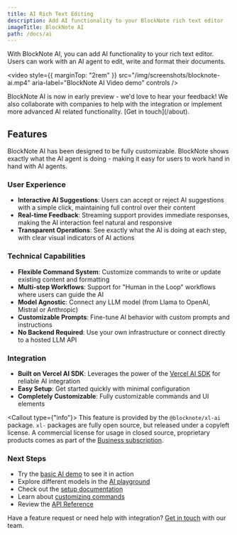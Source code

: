 ```yaml
---
title: AI Rich Text Editing
description: Add AI functionality to your BlockNote rich text editor
imageTitle: BlockNote AI
path: /docs/ai
---
```


With BlockNote AI, you can add AI functionality to your rich text editor.
Users can work with an AI agent to edit, write and format their documents.

<video
  style={{ marginTop: "2rem" }}
  src="/img/screenshots/blocknote-ai.mp4"
  aria-label="BlockNote AI Video demo"
  controls
/>

<Callout>
  BlockNote AI is now in early preview - we'd love to hear your feedback! We
  also collaborate with companies to help with the integration or implement more
  advanced AI related functionality. [Get in touch](/about).
</Callout>

## Features

BlockNote AI has been designed to be fully customizable.
BlockNote shows exactly what the AI agent is doing - making it easy for users to
work hand in hand with AI agents.

### User Experience

- **Interactive AI Suggestions**: Users can accept or reject AI suggestions with a simple click, maintaining full control over their content
- **Real-time Feedback**: Streaming support provides immediate responses, making the AI interaction feel natural and responsive
- **Transparent Operations**: See exactly what the AI is doing at each step, with clear visual indicators of AI actions

### Technical Capabilities

- **Flexible Command System**: Customize commands to write or update existing content and formatting
- **Multi-step Workflows**: Support for "Human in the Loop" workflows where users can guide the AI
- **Model Agnostic**: Connect any LLM model (from Llama to OpenAI, Mistral or Anthropic)
- **Customizable Prompts**: Fine-tune AI behavior with custom prompts and instructions
- **No Backend Required**: Use your own infrastructure or connect directly to a hosted LLM API

### Integration

- **Built on Vercel AI SDK**: Leverages the power of the [Vercel AI SDK](https://sdk.vercel.ai) for reliable AI integration
- **Easy Setup**: Get started quickly with minimal configuration
- **Completely Customizable**: Fully customizable commands and UI elements

<Callout type={"info"}>
  This feature is provided by the `@blocknote/xl-ai` package. `xl-` packages are
  fully open source, but released under a copyleft license. A commercial license
  for usage in closed source, proprietary products comes as part of the
  [Business subscription](/pricing).
</Callout>

### Next Steps

- Try the [basic AI demo](/examples/ai/minimal) to see it in action
- Explore different models in the [AI playground](/examples/ai/playground)
- Check out the [setup documentation](/docs/features/ai/getting-started)
- Learn about [customizing commands](/docs/features/ai/custom-commands)
- Review the [API Reference](/docs/features/ai/reference)

Have a feature request or need help with integration? [Get in touch](/about) with our team.

